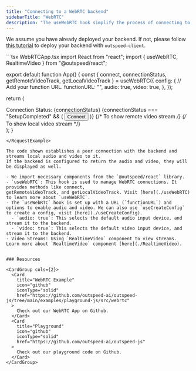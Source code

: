 ```yaml
---
title: "Connecting to a WebRTC backend"
sidebarTitle: "WebRTC"
description: "The useWebRTC hook simplify the process of connecting to Outspeed’s WebRTC backend."
---
```


<Note>We assume you have already deployed your backend. If not, please follow [this tutorial](/todo-add-a-link-to-the-tutorial) to deploy your backend with `outspeed-client`.</Note>

<RequestExample>
```tsx WebRTCApp.tsx
import React from "react";
import { useWebRTC, RealtimeVideo } from "@outspeed/react";

export default function App() {
  const { 
    connect,
    connectionStatus,
    getRemoteVideoTrack,
    getLocalVideoTrack
    } = useWebRTC({
      config: {
        // Add your function URL.
        functionURL: "<my-function-url>", 
        audio: true,
        video: true,
      },
    });

  return (
    <div>
      <span>Connection Status: {connectionStatus}</span>
      {connectionStatus === "SetupCompleted" && (
        <button onClick={connect}>Connect</button>
      )}
      {/* To show remote video stream */}
      <RealtimeVideo track={getRemoteVideoTrack()} />
      {/* To show local video stream */}
      <RealtimeVideo track={getLocalVideoTrack()} />
    </div>
  );
}
```
</RequestExample>

The code shown establishes a peer connection with the backend and streams local audio and video to it.
If the backend is configured to return the audio and video, they will be displayed as well.

- We import necessary components from the `@outspeed/react` library.
- `useWebRTC`: This hook is used to manage WebRTC connections. It provides methods like connect,
getRemoteVideoTrack, and getLocalVideoTrack. Visit [here](./useWebRTC) to learn more about `useWebRTC`.
- The `useWebRTC` hook is set up with a URL (`functionURL`) and options to enable audio and video. We can also use `useCreateConfig` to create a config, visit [here](./useCreateConfig).
  - `audio: true`: This selects the default audio input device, and stream it to the backend.
  - `video: true`: This selects the default video input device, and stream it to the backend.
- Video Streams: Using `RealtimeVideo` component to view streams. Learn more about `RealtimeVideo` component [here](./RealtimeVideo).


### Resources

<CardGroup cols={2}>
  <Card
    title="WebRTC Example"
    icon="github"
    iconType="solid"
    href="https://github.com/outspeed-ai/outspeed-js/tree/main/examples/playground-js/src/webrtc"
  >
    Check out our WebRTC App on Github.
  </Card>
  <Card
    title="Playground"
    icon="github"
    iconType="solid"
    href="https://github.com/outspeed-ai/outspeed-js"
  >
    Check out our playground code on Github.
  </Card>
</CardGroup>
